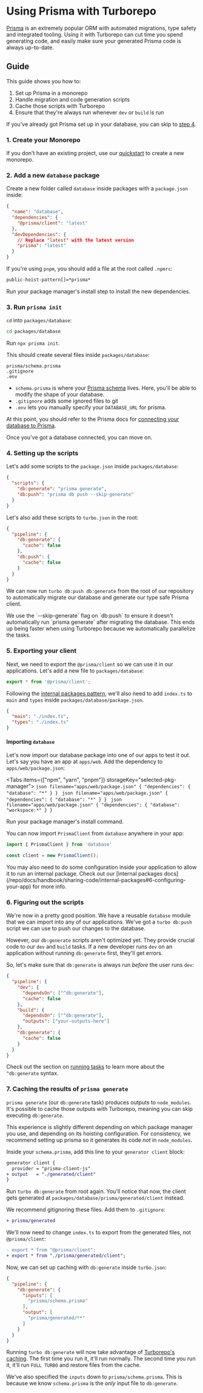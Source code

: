 
# Using Prisma with Turborepo

[Prisma](https://www.prisma.io/) is an extremely popular ORM with automated migrations, type safety and integrated tooling. Using it with Turborepo can cut time you spend generating code, and easily make sure your generated Prisma code is always up-to-date.

## Guide

This guide shows you how to:

1. Set up Prisma in a monorepo
2. Handle migration and code generation scripts
3. Cache those scripts with Turborepo
4. Ensure that they're always run whenever `dev` or `build` is run

If you've already got Prisma set up in your database, you can skip to [step 4](#4-setting-up-the-scripts).

### 1. Create your Monorepo

If you don't have an existing project, use our [quickstart](/repo/docs/getting-started/create-new) to create a new monorepo.

### 2. Add a new `database` package

Create a new folder called `database` inside packages with a `package.json` inside:

```json filename="packages/database/package.json"
{
  "name": "database",
  "dependencies": {
    "@prisma/client": "latest"
  },
  "devDependencies": {
    // Replace "latest" with the latest version
    "prisma": "latest"
  }
}
```

If you're using `pnpm`, you should add a file at the root called `.npmrc`:

```txt filename=".npmrc"
public-hoist-pattern[]=*prisma*
```

Run your package manager's install step to install the new dependencies.

### 3. Run `prisma init`

`cd` into `packages/database`:

```bash
cd packages/database
```

Run `npx prisma init`.

This should create several files inside `packages/database`:

```
prisma/schema.prisma
.gitignore
.env
```

- `schema.prisma` is where your [Prisma schema](https://www.prisma.io/docs/concepts/components/prisma-schema) lives. Here, you'll be able to modify the shape of your database.
- `.gitignore` adds some ignored files to git
- `.env` lets you manually specify your `DATABASE_URL` for prisma.

At this point, you should refer to the Prisma docs for [connecting your database to Prisma](https://www.prisma.io/docs/getting-started/setup-prisma/start-from-scratch/relational-databases/connect-your-database-typescript-postgres).

Once you've got a database connected, you can move on.

### 4. Setting up the scripts

Let's add some scripts to the `package.json` inside `packages/database`:

```json filename="packages/database/package.json"
{
  "scripts": {
    "db:generate": "prisma generate",
    "db:push": "prisma db push --skip-generate"
  }
}
```

Let's also add these scripts to `turbo.json` in the root:

```json filename="turbo.json"
{
  "pipeline": {
    "db:generate": {
      "cache": false
    },
    "db:push": {
      "cache": false
    }
  }
}
```

We can now run `turbo db:push db:generate` from the root of our repository to automatically migrate our database and generate our type safe Prisma client.

<Callout type="info">
  We use the `--skip-generate` flag on `db:push` to ensure it doesn't automatically run `prisma generate` after migrating the database. This ends up being faster when using Turborepo because we automatically parallelize the tasks.
</Callout>

### 5. Exporting your client

Next, we need to export the `@prisma/client` so we can use it in our applications. Let's add a new file to `packages/database`:

```ts filename="packages/database/index.ts"
export * from '@prisma/client';
```

Following the [internal packages pattern](/repo/docs/handbook/sharing-code/internal-packages), we'll also need to add `index.ts` to `main` and `types` inside `packages/database/package.json`.

```json filename="packages/database/package.json"
{
  "main": "./index.ts",
  "types": "./index.ts"
}
```

#### Importing `database`

Let's now import our database package into one of our apps to test it out. Let's say you have an app at `apps/web`. Add the dependency to `apps/web/package.json`:

<Tabs items={["npm", "yarn", "pnpm"]} storageKey="selected-pkg-manager">
  <Tab>
    ```json filename="apps/web/package.json"
    {
      "dependencies": {
        "database": "*"
      }
    }
    ```
  </Tab>
  <Tab>
    ```json filename="apps/web/package.json"
    {
      "dependencies": {
        "database": "*"
      }
    }
    ```
  </Tab>
  <Tab>
    ```json filename="apps/web/package.json"
    {
      "dependencies": {
        "database": "workspace:*"
      }
    }
    ```
  </Tab>
</Tabs>

Run your package manager's install command.

You can now import `PrismaClient` from `database` anywhere in your app:

```ts
import { PrismaClient } from 'database'

const client = new PrismaClient();
```

<Callout>
  You may also need to do some configuration inside your application to allow it to run an internal package. Check out our [internal packages docs](/repo/docs/handbook/sharing-code/internal-packages#6-configuring-your-app) for more info.
</Callout>

### 6. Figuring out the scripts

We're now in a pretty good position. We have a reusable `database` module that we can import into any of our applications. We've got a `turbo db:push` script we can use to push our changes to the database.

However, our `db:generate` scripts aren't optimized yet. They provide crucial code to our `dev` and `build` tasks. If a new developer runs `dev` on an application without running `db:generate` first, they'll get errors.

So, let's make sure that `db:generate` is always run _before_ the user runs `dev`:

```json filename="turbo.json"
{
  "pipeline": {
    "dev": {
      "dependsOn": ["^db:generate"],
      "cache": false
    },
    "build": {
      "dependsOn": ["^db:generate"],
      "outputs": ["your-outputs-here"]
    },
    "db:generate": {
      "cache": false
    }
  }
}
```

Check out the section on [running tasks](/repo/docs/core-concepts/monorepos/running-tasks) to learn more about the `^db:generate` syntax.

### 7. Caching the results of `prisma generate`

`prisma generate` (our `db:generate` task) produces outputs to `node_modules`. It's possible to cache those outputs with Turborepo, meaning you can skip executing `db:generate`.

This experience is slightly different depending on which package manager you use, and depending on its hoisting configuration. For consistency, we recommend setting up prisma so it generates its code _not_ in `node_modules`.

Inside your `schema.prisma`, add this line to your `generator client` block:

```diff filename="packages/database/schema.prisma"
generator client {
  provider = "prisma-client-js"
+ output   = "./generated/client"
}
```

Run `turbo db:generate` from root again. You'll notice that now, the client gets generated at `packages/database/prisma/generated/client` instead.

We recommend gitignoring these files. Add them to `.gitignore`:

```diff filename="packages/database/.gitignore"
+ prisma/generated
```

We'll now need to change `index.ts` to export from the generated files, not `@prisma/client`:

```diff filename="packages/database/index.ts"
- export * from "@prisma/client";
+ export * from "./prisma/generated/client";
```

Now, we can set up caching with `db:generate` inside `turbo.json`:

```json filename="turbo.json"
{
  "pipeline": {
    "db:generate": {
      "inputs": [
        "prisma/schema.prisma"
      ],
      "output": [
        "prisma/generated/**"
      ]
    }
  }
}
```

Running `turbo db:generate` will now take advantage of [Turborepo's caching](/repo/docs/core-concepts/caching). The first time you run it, it'll run normally. The second time you run it, it'll run `FULL TURBO` and restore files from the cache.

We've also specified the `inputs` down to `prisma/schema.prisma`. This is because we know `schema.prisma` is the _only_ input file to `db:generate`.
